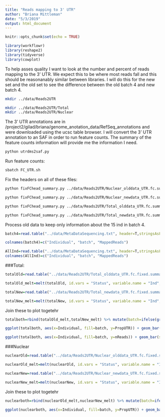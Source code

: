```yaml
---
title: "Reads mapping to 3' UTR"
author: "Briana Mittleman"
date: "5/3/2019"
output: html_document
---
```


```r
knitr::opts_chunk$set(echo = TRUE)
```

```r
library(workflowr)
library(reshape2)
library(tidyverse)
library(cowplot)
```


To help asses quality I want to look at the number and percent of reads mapping to the 3' UTR. We expect this to be where most reads fall and this should be reasonanably similar between libraries. I will do this for the new set and the old set to see the difference between the old batch 4 and new batch 4. 

```bash
mkdir ../data/Reads2UTR

mkdir ../data/Reads2UTR/Total
mkdir ../data/Reads2UTR/Nuclear
```

The 3' UTR annotations are in /project2/gilad/briana/genome_anotation_data/RefSeq_annotations and were downloaded using the ucsc table browser. I will convert the 3' UTR annotation to an SAF in order to run feature counts. The summary of the feature counts information will provide me the information I need.  

```bash
python utrdms2saf.py
```


Run feature counts: 

```bash
sbatch FC_UTR.sh
```


Fix the headers on all of these files:  

```bash
python fixFChead_summary.py ../data/Reads2UTR/Nuclear_olddata_UTR.fc.summary ../data/Reads2UTR/Nuclear_olddata_UTR.fc.fixed.summary

python fixFChead_summary.py ../data/Reads2UTR/Nuclear_newdata_UTR.fc.summary ../data/Reads2UTR/Nuclear_newdata_UTR.fc.fixed.summary

python fixFChead_summary.py ../data/Reads2UTR/Total_olddata_UTR.fc.summary ../data/Reads2UTR/Total_olddata_UTR.fc.fixed.summary

python fixFChead_summary.py ../data/Reads2UTR/Total_newdata_UTR.fc.summary ../data/Reads2UTR/Total_newdata_UTR.fc.fixed.summary
```


Process old data to keep only information about the 15 ind in batch 4. 

```r
batch4=read.table("../data/MetaDataSequencing.txt", header=T,stringsAsFactors = F)%>% filter(fraction=="total") %>%  select(line, batch, Mapped_noMP) %>% filter(batch == 4) 

colnames(batch4)=c("Individual", "batch", "MappedReads")

AllInd=read.table("../data/MetaDataSequencing.txt", header=T,stringsAsFactors = F)%>% filter(fraction=="total") %>%  select(line, batch, Mapped_noMP)
colnames(AllInd)=c("Individual", "batch", "MappedReads")
```

###Total:  

```r
totalOld=read.table("../data/Reads2UTR/Total_olddata_UTR.fc.fixed.summary", header = T) %>% filter(Status=="Assigned")

totalOld_melt=melt(totalOld, id.vars = "Status", variable.name = "Ind", value.name = "nReads") %>% separate(Ind,into=c("indiv", "fraction"), sep="_") %>%mutate(Individual=paste("NA",substring(indiv,2, 6),sep="")) %>% inner_join(batch4, by="Individual" )%>% mutate(Individual=paste(Individual, "Old", sep="_")) %>% mutate(PropUTR=nReads/MappedReads) %>% select(fraction, Individual, PropUTR,nReads)
```


```r
totalNew=read.table("../data/Reads2UTR/Total_newdata_UTR.fc.fixed.summary", header = T) %>% filter(Status=="Assigned")

totalNew_melt=melt(totalNew, id.vars = "Status", variable.name = "Ind", value.name = "nReads") %>% separate(Ind,into=c("Individual", "fraction"), sep="_") %>%mutate(Individual=paste("NA",substring(Individual,2, 6),sep="")) %>% inner_join(AllInd, by="Individual" ) %>% mutate(PropUTR=nReads/MappedReads) %>% select(fraction, Individual, PropUTR,nReads)
```

Join these to plot togetehr 

```r
totalboth=rbind(totalOld_melt,totalNew_melt) %>% mutate(batch=ifelse(grepl("Old",Individual), "Old", "New"))
```


```r
ggplot(totalboth, aes(x=Individual, fill=batch, y=PropUTR)) + geom_bar(stat="identity") + theme(axis.text.x = element_text(angle = 90, hjust = 1)) + labs(title="Proportion of reads mapping to 3' UTR Total")
```
```r
ggplot(totalboth, aes(x=Individual, fill=batch, y=nReads)) + geom_bar(stat="identity") + theme(axis.text.x = element_text(angle = 90, hjust = 1)) + labs(title="Number of reads mapping to 3' UTR Total")
```


###Nuclear  


```r
nuclearOld=read.table("../data/Reads2UTR/Nuclear_olddata_UTR.fc.fixed.summary", header = T) %>% filter(Status=="Assigned")

nuclearOld_melt=melt(nuclearOld, id.vars = "Status", variable.name = "Ind", value.name = "nReads") %>% separate(Ind,into=c("indiv", "fraction"), sep="_") %>%mutate(Individual=paste("NA",substring(indiv,2, 6),sep="")) %>% inner_join(batch4, by="Individual" )%>% mutate(Individual=paste(Individual, "Old", sep="_")) %>% mutate(PropUTR=nReads/MappedReads) %>% select(fraction, Individual, PropUTR,nReads)
```


```r


nuclearNew=read.table("../data/Reads2UTR/Nuclear_newdata_UTR.fc.fixed.summary", header = T) %>% filter(Status=="Assigned")

nuclearNew_melt=melt(nuclearNew, id.vars = "Status", variable.name = "Ind", value.name = "nReads")%>% separate(Ind,into=c("Individual", "fraction"), sep="_") %>%mutate(Individual=paste("NA",substring(Individual,2, 6),sep="")) %>% inner_join(AllInd, by="Individual" ) %>% mutate(PropUTR=nReads/MappedReads) %>% select(fraction, Individual, PropUTR,nReads)
```

Join these to plot togetehr 

```r
nuclearboth=rbind(nuclearOld_melt,nuclearNew_melt) %>% mutate(batch=ifelse(grepl("Old",Individual), "Old", "New"))
```


```r
ggplot(nuclearboth, aes(x=Individual, fill=batch, y=PropUTR)) + geom_bar(stat="identity") + theme(axis.text.x = element_text(angle = 90, hjust = 1)) + labs(title="Proportion of reads mapping to 3' UTR Nuclear")
```


